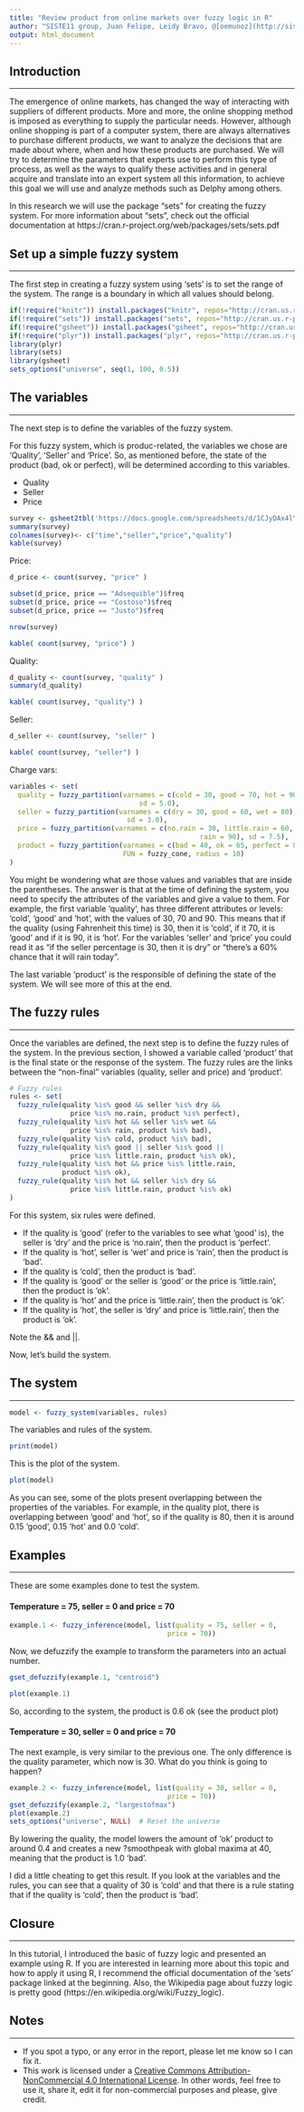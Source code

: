 ```yaml
---
title: "Review product from online markets over fuzzy logic in R"
author: "SISTE11 group, Juan Felipe, Leidy Bravo, @[oemunoz](http://siste11.gitlab.io)"
output: html_document
---
```


## Introduction
***

The emergence of online markets, has changed the way of interacting with suppliers of different products. More and more, the online shopping method is imposed as everything to supply the particular needs. However, although online shopping is part of a computer system, there are always alternatives to purchase different products, we want to analyze the decisions that are made about where, when and how these products are purchased. We will try to determine the parameters that experts use to perform this type of process, as well as the ways to qualify these activities and in general acquire and translate into an expert system all this information, to achieve this goal we will use and analyze methods such as Delphy among others.

In this research we will use the package "sets" for creating the fuzzy system.
For more information about "sets", check out the official documentation at https://cran.r-project.org/web/packages/sets/sets.pdf

## Set up a simple fuzzy system
***

The first step in creating a fuzzy system using 'sets' is to set the range of the
system. The range is a boundary in which all values should belong.

```r
if(!require("knitr")) install.packages("knitr", repos="http://cran.us.r-project.org")
if(!require("sets")) install.packages("sets", repos="http://cran.us.r-project.org")
if(!require("gsheet")) install.packages("gsheet", repos="http://cran.us.r-project.org")
if(!require("plyr")) install.packages("plyr", repos="http://cran.us.r-project.org")
library(plyr)
library(sets)
library(gsheet)
sets_options("universe", seq(1, 100, 0.5))
```

## The variables
***

The next step is to define the variables of the fuzzy system.

For this fuzzy system, which is produc-related, the variables we chose are 'Quality', 'Seller' and 'Price'. So, as mentioned before, the state of the product (bad, ok or perfect), will be determined according to this variables.

* Quality
* Seller
* Price

```r
survey <- gsheet2tbl('https://docs.google.com/spreadsheets/d/1CJyDAx4lYVFDZDaSpwub74PcP_Dli1j_AUNhMIVDLO9')
summary(survey)
colnames(survey)<- c("time","seller","price","quality")
kable(survey)
```

Price:
```r
d_price <- count(survey, "price" )

subset(d_price, price == "Adsequible")$freq
subset(d_price, price == "Costoso")$freq
subset(d_price, price == "Justo")$freq

nrow(survey)

kable( count(survey, "price") )
```

Quality:
```r
d_quality <- count(survey, "quality" )
summary(d_quality)

kable( count(survey, "quality") )
```

Seller:
```r
d_seller <- count(survey, "seller" )

kable( count(survey, "seller") )
```

Charge vars:

```r
variables <- set(
  quality = fuzzy_partition(varnames = c(cold = 30, good = 70, hot = 90),
                                sd = 5.0),
  seller = fuzzy_partition(varnames = c(dry = 30, good = 60, wet = 80), 
                             sd = 3.0),
  price = fuzzy_partition(varnames = c(no.rain = 30, little.rain = 60,
                                               rain = 90), sd = 7.5),
  product = fuzzy_partition(varnames = c(bad = 40, ok = 65, perfect = 80),
                            FUN = fuzzy_cone, radius = 10)
)
```

You might be wondering what are those values and variables that are inside the
parentheses. The answer is that at the time of defining the system, you need to 
specify the attributes of the variables and give a value to them.
For example, the first variable 'quality', has three different attributes or
levels: 'cold', 'good' and 'hot', with the values of 30, 70 and 90. This means
that if the quality (using Fahrenheit this time) is 30, then it is 'cold',
if it 70, it is 'good' and if it is 90, it is 'hot'. For the variables 'seller' and
'price' you could read it as "if the seller percentage is 30, then it
is dry" or "there's a 60% chance that it will rain today".

The last variable 'product' is the responsible of defining the state of the system.
We will see more of this at the end.

## The fuzzy rules
***

Once the variables are defined, the next step is to define the fuzzy rules of
the system. In the previous section, I showed a variable called 'product' that 
is the final state or the response of the system. The fuzzy rules are the links
between the "non-final" variables (quality, seller and price) and
'product'.

```r
# Fuzzy rules
rules <- set(
  fuzzy_rule(quality %is% good && seller %is% dry &&
               price %is% no.rain, product %is% perfect),
  fuzzy_rule(quality %is% hot && seller %is% wet &&
               price %is% rain, product %is% bad),
  fuzzy_rule(quality %is% cold, product %is% bad),
  fuzzy_rule(quality %is% good || seller %is% good ||
               price %is% little.rain, product %is% ok),
  fuzzy_rule(quality %is% hot && price %is% little.rain,
             product %is% ok),
  fuzzy_rule(quality %is% hot && seller %is% dry &&
               price %is% little.rain, product %is% ok)
)
```

For this system, six rules were defined.

* If the quality is 'good' (refer to the variables to see what 'good' is), 
the seller is 'dry' and the price is 'no.rain', then the product is 
'perfect'. 
* If the quality is 'hot', seller is 'wet' and price is 'rain', 
then the product is 'bad'.
* If the quality is 'cold', then the product is 'bad'.
* If the quality is 'good' or the seller is 'good' or the price is
'little.rain', then the product is 'ok'.
* If the quality is 'hot' and the price is 'little.rain', then the
product is 'ok'.
* If the quality is 'hot', the seller is 'dry' and price is
'little.rain', then the product is 'ok'.

Note the && and ||.

Now, let's build the system.

## The system
***

```r
model <- fuzzy_system(variables, rules)
```

The variables and rules of the system.

```r
print(model)
```

This is the plot of the system.

```r
plot(model)
```

As you can see, some of the plots present overlapping between the properties
of the variables. For example, in the quality plot, there is overlapping 
between 'good' and 'hot', so if the quality is 80, then it is around 0.15 'good',
0.15 'hot' and 0.0 'cold'.

## Examples
***

These are some examples done to test the system.

#### Temperature = 75, seller = 0 and price = 70

```r
example.1 <- fuzzy_inference(model, list(quality = 75, seller = 0,
                                       price = 70))

```

Now, we defuzzify the example to transform the parameters into an actual number.

```r
gset_defuzzify(example.1, "centroid")
```


```r
plot(example.1)
```

So, according to the system, the product is 0.6 ok (see the product plot)

#### Temperature = 30, seller = 0 and price = 70

The next example, is very similar to the previous one. The only difference is the
quality parameter, which now is 30. What do you think is going to happen?

```r
example.2 <- fuzzy_inference(model, list(quality = 30, seller = 0,
                                       price = 70))
gset_defuzzify(example.2, "largestofmax")
plot(example.2)
sets_options("universe", NULL)  # Reset the universe
```

By lowering the quality, the model lowers the amount of 'ok' product to
around 0.4 and creates a new ?smoothpeak with global maxima at 40, meaning that
the product is 1.0 'bad'. 

I did a little cheating to get this result. If you look at the variables and the
rules, you can see that a quality of 30 is 'cold' and that there is a rule 
stating that if the quality is 'cold', then the product is 'bad'.

## Closure
***

In this tutorial, I introduced the basic of fuzzy logic and presented an example
using R. If you are interested in learning more about this topic and how to
apply it using R, I recommend the official documentation of the 'sets' package
linked at the beginning. Also, the Wikipedia page about fuzzy logic is pretty good (https://en.wikipedia.org/wiki/Fuzzy_logic).

## Notes
***

* If you spot a typo, or any error in the report, please let me know so I can
fix it.
* This work is licensed under a [Creative Commons Attribution-NonCommercial 4.0 International License](http://creativecommons.org/licenses/by-nc/4.0/). In other words, feel 
free to use it, share it, edit it for non-commercial purposes and please, give credit.
